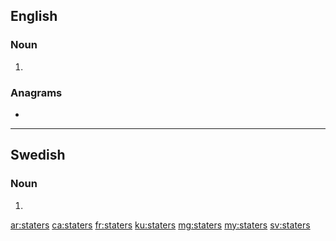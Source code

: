 ==English==

===Noun===
{{head|en|noun plural form}}

# {{plural of|stater|lang=en}}

===Anagrams===
* {{l|en|tasters}}

----

==Swedish==

===Noun===
{{head|sv|noun form}}

# {{sv-noun-form-indef-gen-pl|stat}}

[[ar:staters]]
[[ca:staters]]
[[fr:staters]]
[[ku:staters]]
[[mg:staters]]
[[my:staters]]
[[sv:staters]]